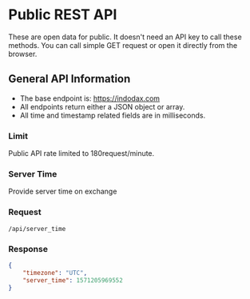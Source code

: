 # Public REST API  
These are open data for public. It doesn't need an API key to call these methods. You can call simple GET request or open it directly from the browser.

## General API Information
 - The base endpoint is: https://indodax.com
 - All endpoints return either a JSON object or array.
 - All time and timestamp related fields are in milliseconds.



### Limit
Public API rate limited to 180request/minute.

### Server Time
Provide server time on exchange

### Request
```
/api/server_time
```
### Response
```json
{
    "timezone": "UTC",
    "server_time": 1571205969552
}
```


